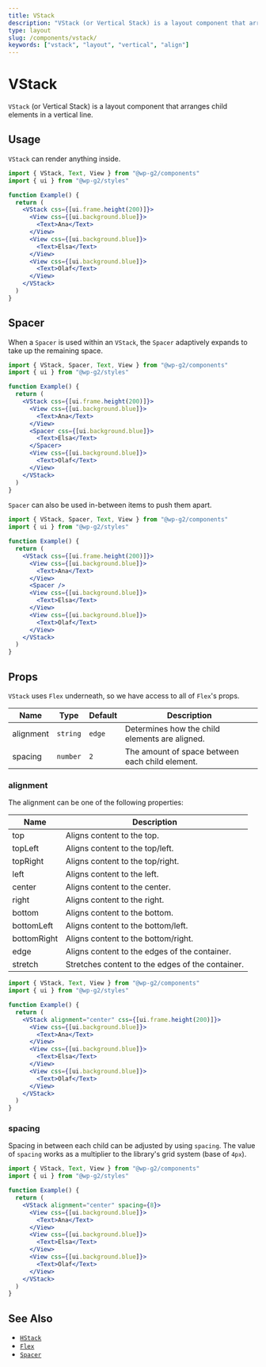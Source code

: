```yaml
---
title: VStack
description: "VStack (or Vertical Stack) is a layout component that arranges child elements in a vertical line."
type: layout
slug: /components/vstack/
keywords: ["vstack", "layout", "vertical", "align"]
---
```


# VStack

`VStack` (or Vertical Stack) is a layout component that arranges child elements in a vertical line.

## Usage

`VStack` can render anything inside.

```jsx live
import { VStack, Text, View } from "@wp-g2/components"
import { ui } from "@wp-g2/styles"

function Example() {
  return (
    <VStack css={[ui.frame.height(200)]}>
      <View css={[ui.background.blue]}>
        <Text>Ana</Text>
      </View>
      <View css={[ui.background.blue]}>
        <Text>Elsa</Text>
      </View>
      <View css={[ui.background.blue]}>
        <Text>Olaf</Text>
      </View>
    </VStack>
  )
}
```

## Spacer

When a `Spacer` is used within an `VStack`, the `Spacer` adaptively expands to take up the remaining space.

```jsx live
import { VStack, Spacer, Text, View } from "@wp-g2/components"
import { ui } from "@wp-g2/styles"

function Example() {
  return (
    <VStack css={[ui.frame.height(200)]}>
      <View css={[ui.background.blue]}>
        <Text>Ana</Text>
      </View>
      <Spacer css={[ui.background.blue]}>
        <Text>Elsa</Text>
      </Spacer>
      <View css={[ui.background.blue]}>
        <Text>Olaf</Text>
      </View>
    </VStack>
  )
}
```

`Spacer` can also be used in-between items to push them apart.

```jsx live
import { VStack, Spacer, Text, View } from "@wp-g2/components"
import { ui } from "@wp-g2/styles"

function Example() {
  return (
    <VStack css={[ui.frame.height(200)]}>
      <View css={[ui.background.blue]}>
        <Text>Ana</Text>
      </View>
      <Spacer />
      <View css={[ui.background.blue]}>
        <Text>Elsa</Text>
      </View>
      <View css={[ui.background.blue]}>
        <Text>Olaf</Text>
      </View>
    </VStack>
  )
}
```

## Props

`VStack` uses `Flex` underneath, so we have access to all of `Flex`'s props.

| Name      | Type     | Default | Description                                     |
| --------- | -------- | ------- | ----------------------------------------------- |
| alignment | `string` | `edge`  | Determines how the child elements are aligned.  |
| spacing   | `number` | `2`     | The amount of space between each child element. |

### alignment

The alignment can be one of the following properties:

| Name        | Description                                      |
| ----------- | ------------------------------------------------ |
| top         | Aligns content to the top.                       |
| topLeft     | Aligns content to the top/left.                  |
| topRight    | Aligns content to the top/right.                 |
| left        | Aligns content to the left.                      |
| center      | Aligns content to the center.                    |
| right       | Aligns content to the right.                     |
| bottom      | Aligns content to the bottom.                    |
| bottomLeft  | Aligns content to the bottom/left.               |
| bottomRight | Aligns content to the bottom/right.              |
| edge        | Aligns content to the edges of the container.    |
| stretch     | Stretches content to the edges of the container. |

```jsx live
import { VStack, Text, View } from "@wp-g2/components"
import { ui } from "@wp-g2/styles"

function Example() {
  return (
    <VStack alignment="center" css={[ui.frame.height(200)]}>
      <View css={[ui.background.blue]}>
        <Text>Ana</Text>
      </View>
      <View css={[ui.background.blue]}>
        <Text>Elsa</Text>
      </View>
      <View css={[ui.background.blue]}>
        <Text>Olaf</Text>
      </View>
    </VStack>
  )
}
```

### spacing

Spacing in between each child can be adjusted by using `spacing`. The value of `spacing` works as a multiplier to the library's grid system (base of `4px`).

```jsx live
import { VStack, Text, View } from "@wp-g2/components"
import { ui } from "@wp-g2/styles"

function Example() {
  return (
    <VStack alignment="center" spacing={8}>
      <View css={[ui.background.blue]}>
        <Text>Ana</Text>
      </View>
      <View css={[ui.background.blue]}>
        <Text>Elsa</Text>
      </View>
      <View css={[ui.background.blue]}>
        <Text>Olaf</Text>
      </View>
    </VStack>
  )
}
```

## See Also

- [`HStack`](/components/hstack/)
- [`Flex`](/components/flex/)
- [`Spacer`](/components/spacer/)
